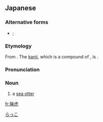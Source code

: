 ==Japanese==
{{ja-kanjitab|sort=らっこ|りょう|k1=らっ|こ|yomi=irr}}
{{wikipedia|lang=ja|ラッコ}}

===Alternative forms===
* {{ja-l|獺虎}}; {{ja-l|海獺}}

===Etymology===
From {{der|ja|ain|sort=らっこ|ラッコ}}. The [[kanji]], which is a compound of {{compound|lang=ja|猟|虎|tr1=ryō|t1=[[hunting]]|tr2=ko|t2=[[tiger]]|sort=らっこ}}, is {{ateji|sort=らっこ}}.

===Pronunciation===
{{ja-pron|らっこ|acc=h|acc2=a|y=i}}

===Noun===
{{ja-noun|らっこ|ラッコ}}

# a [[sea otter]]

[[Category:ja:Mustelids|らっこ]]

[[fr:猟虎]]